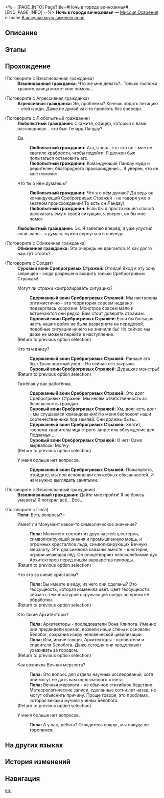 <%-- [PAGE_INFO]
PageTitle=#Ночь в городе вечнозимья#
[END_PAGE_INFO] --%>
{{Дополнить|Диалоги.}}
{{Миссия Инфобокс
|id              = 1010203
|Название        = 
|Изображение     = Миссия Ночь в городе вечнозимья.png
|Тип             = Миссия Освоения
|Событие         = 
|Глава           = В иссушающую зимнюю ночь
|Условия         = Завершена [[Миссия Освоения]] «[[Путешественники ночью зимней]]»
|Персонажи       = Агрессивная гражданка; Взволнованная гражданка; Взволнованный гражданин; Любопытный гражданин; Обиженная гражданка; Пела; Первопроходец; Сдержанный воин Среброгривых Стражей; Суровый воин Среброгривых Стражей
|СтартЛокация    = [[Ярило-VI]] — [[Административный район]]
|Мир             = Ярило-VI
|Предыдущая      = Путешественники ночью зимней
|Следующая       = 
|Награды         = 
}}
'''Ночь в городе вечнозимья''' — [[Миссия Освоения]] в главе [[В иссушающую зимнюю ночь]].

==Описание==
{{Описание|<!--официальное описание из Перекрёстка судеб-->}}

==Этапы==


==Прохождение==
{{Дополнить}}


;(Поговорите с Взволнованная гражданка)
:'''Взволнованная гражданка:''' Что же мне делать?.. Только госпожа хранительница может мне помочь...

;(Поговорите с Агрессивная гражданка)
:'''Агрессивная гражданка:''' Эй, проблемы? Хочешь подать петицию - стой и жди. Даже не думай как-то пролезть без очереди.

;(Поговорите с Любопытный гражданин)
:'''Любопытный гражданин:''' Скажите, офицер, который с вами разговаривал... это был Гепард Ландау?
:{{Диалог|Стрелка}} Да.
::'''Любопытный гражданин:''' Ага, я знал, что это он - мне не хватило храбрости, чтобы подойти. Я должен был попытаться остановить его.
::'''Любопытный гражданин:''' Командующий Ландау мудр и решителен, благородного происхождения... Я уверен, что он мне поможет.
:{{Диалог|Стрелка}} Что ты о нём думаешь?
::'''Любопытный гражданин:''' Что я о нём думаю? Да ведь он командующий Среброгривых Стражей - не говоря уже о знатном происхождении! То есть он Ландау!
::'''Любопытный гражданин:''' Если бы я просто нашёл способ рассказать ему о своей ситуации, я уверен, он бы мне помог.
:'''Любопытный гражданин:''' Эх. Я забегаю вперёд, я уже упустил свой шанс... я думаю, нужно вернуться в очередь.

;(Поговорите с Обиженная гражданка)
:'''Обиженная гражданка:''' Эта очередь не двигается. И как долго нам тут стоять?..

;(Поговорите с Солдат)
:'''Суровый воин Среброгривых Стражей:''' Отойди! Вход в эту зону запрещён - сюда разрешено входить только Среброгривым Стражам!
:{{Диалог|Разговор}} Могут ли стражи контролировать ситуацию?
::'''Сдержанный воин Среброгривых Стражей:''' Мы настроены оптимистично - эта территория совсем недавно подверглась коррозии. Монстров совсем мало и встречаются они редко. Вам стоит доверять стражам.
::'''Суровый воин Среброгривых Стражей:''' Если бы большая часть наших войск не была развёрнута на передовой, подобные ситуации ничего не значили бы! Но сейчас мы даже не можем перейти в наступление.
:;(Return to previous option selection)
:{{Диалог|Разговор}} Что там внизу?
::'''Сдержанный воин Среброгривых Стражей:''' Раньше это был Транспортный узел... Но сейчас его закрыли.
::'''Суровый воин Среброгривых Стражей:''' Дурацкие монстры!
:;(Return to previous option selection)
:{{Диалог|Разговор}} Тяжёлая у вас работёнка.
::'''Сдержанный воин Среброгривых Стражей:''' Это долг Среброгривых Стражей. Мы несём ответственность за безопасность граждан.
::'''Суровый воин Среброгривых Стражей:''' Хм, долг есть долг - мы слушаемся командования! Но меня беспокоят наши соотечественники под землёй. Они должны быть...
::'''Сдержанный воин Среброгривых Стражей:''' Хватит, госпожа хранительница строго запретила обсуждение дел Подземья...
::'''Суровый воин Среброгривых Стражей:''' О нет! Само вырвалось! Молчу.
:;(Return to previous option selection)
:{{Диалог|Стрелка}} У меня больше нет вопросов.
::'''Сдержанный воин Среброгривых Стражей:''' Пожалуйста, отойдите, мы при исполнении служебных обязанностей. И нам нужно выглядеть занятыми.

;(Поговорите с Взволнованный гражданин)
:'''Взволнованный гражданин:''' Дайте мне пройти! Я не боюсь умереть! Я потерял всё... Всё...


;(Поговорите с Пела)
:'''Пела:''' Есть вопросы?~
:{{Диалог|Разговор}} Имеет ли Монумент какое-то символическое значение?
::'''Пела:''' Монумент состоит из двух частей: шестерни, символизирующей знания и промышленную мощь, и огромных кристаллов льда, символизирующих Вечную мерзлоту. Эти два символа связаны вместе - шестерня, ограничивающая лёд. Он олицетворяет непоколебимый дух Архитекторов перед лицом варварства природы.
:;(Return to previous option selection)
:{{Диалог|Разговор}} Что это за синие кристаллы?
::'''Пела:''' Вы имеете в виду, из чего они сделаны? Это геосущность, которая изменила цвет. Цвет геосущности связан с температурой окружающей среды во время её обработки.
:;(Return to previous option selection)
:{{Диалог|Разговор}} Кто такие Архитекторы?
::'''Пела:''' Архитекторы - последователи Эона Клипота. Именно они предвидели кризис, возвели наши стены и основали Белобог, сохранив искру человеческой цивилизации.
::'''Пела:''' Или, иначе говоря, Архитекторы - основатели и спасители Белобога. Даже сегодня они продолжают ухаживать за городом.
:;(Return to previous option selection)
:{{Диалог|Разговор}} Как возникла Вечная мерзлота?
::'''Пела:''' Это вопрос для отдела научных исследований, хотя они могут не дать вам однозначного ответа.
::'''Пела:''' Вечная мерзлота - не обычное стихийное бедствие. Метеорологические записи, сделанные сотни лет назад, не могут объяснить причину. Проще говоря, это проблема, которая веками мучила учёных Белобога.
:;(Return to previous option selection)
:{{Диалог|Выход}} У меня больше нет вопросов.
::'''Пела:''' А у вас, ребята? Оглядитесь вокруг, мы никуда не торопимся.
{{Диалог Конец}}

==На других языках==
{{На других языках
|en   = Everwinter Night
|zhs  = 永冬城之夜
|zht  = 永冬城之夜
|ja   = 常冬の城の夜
|ko   = 영원한 겨울 성의 밤
|es   = Eterna noche invernal
|fr   = Nuit de l'Hiver éternel
|ru   = Ночь в городе вечнозимья
|th   = ค่ำคืนของเมืองแห่งความหนาวนิรันดร์
|vi   = Đêm Ở Thành Everwinter
|de   = Immerwinternacht
|id   = Malam Kota Salju Abadi
|pt   = Noite do Inverno Eterno
}}

==История изменений==
{{История изменений|3.5}}

==Навигация==
{{Миссия Освоения Навбокс|Глава }}

[[en:]]
